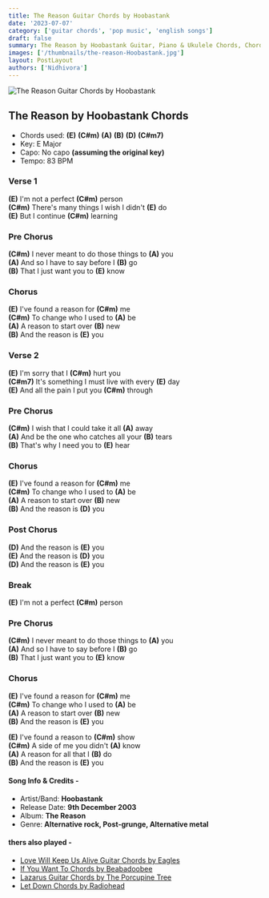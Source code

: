 ```yaml
---
title: The Reason Guitar Chords by Hoobastank
date: '2023-07-07'
category: ['guitar chords', 'pop music', 'english songs']
draft: false
summary: The Reason by Hoobastank Guitar, Piano & Ukulele Chords, Chords used - (E) (C#m) (A) (B) (D) (C#m7)  Key - E Major
images: ['/thumbnails/the-reason-Hoobastank.jpg']
layout: PostLayout
authors: ['Nidhivora']
---
```


![The Reason Guitar Chords by Hoobastank](/thumbnails/the-reason-Hoobastank.jpg)
## The Reason by Hoobastank Chords

- Chords used: **(E)** **(C#m)** **(A)** **(B)** **(D)** **(C#m7)**
- Key: E Major
- Capo: No capo **(assuming the original key)**
- Tempo: 83 BPM

### Verse 1

**(E)** I'm not a perfect **(C#m)** person\
**(C#m)** There's many things I wish I didn't **(E)** do\
**(E)** But I continue **(C#m)** learning

### Pre Chorus

**(C#m)** I never meant to do those things to **(A)** you\
**(A)** And so I have to say before I **(B)** go\
**(B)** That I just want you to **(E)** know

### Chorus

**(E)** I've found a reason for **(C#m)** me\
**(C#m)** To change who I used to **(A)** be\
**(A)** A reason to start over **(B)** new\
**(B)** And the reason is **(E)** you

### Verse 2

**(E)** I'm sorry that I **(C#m)** hurt you\
**(C#m7)** It's something I must live with every **(E)** day\
**(E)** And all the pain I put you **(C#m)** through

### Pre Chorus

**(C#m)** I wish that I could take it all **(A)** away\
**(A)** And be the one who catches all your **(B)** tears\
**(B)** That's why I need you to **(E)** hear

### Chorus

**(E)** I've found a reason for **(C#m)** me\
**(C#m)** To change who I used to **(A)** be\
**(A)** A reason to start over **(B)** new\
**(B)** And the reason is **(D)** you

### Post Chorus

**(D)** And the reason is **(E)** you\
**(E)** And the reason is **(D)** you\
**(D)** And the reason is **(E)** you

### Break

**(E)** I'm not a perfect **(C#m)** person

### Pre Chorus

**(C#m)** I never meant to do those things to **(A)** you\
**(A)** And so I have to say before I **(B)** go\
**(B)** That I just want you to **(E)** know

### Chorus

**(E)** I've found a reason for **(C#m)** me\
**(C#m)** To change who I used to **(A)** be\
**(A)** A reason to start over **(B)** new\
**(B)** And the reason is **(E)** you

**(E)** I've found a reason to **(C#m)** show\
**(C#m)** A side of me you didn't **(A)** know\
**(A)** A reason for all that I **(B)** do\
**(B)** And the reason is **(E)** you

#### Song Info & Credits -

- Artist/Band: **Hoobastank**
- Release Date: **9th December 2003**
- Album: **The Reason**
- Genre: **Alternative rock, Post-grunge, Alternative metal**

#### thers also played -

- [Love Will Keep Us Alive Guitar Chords by Eagles](https://www.chordsco.com/chords/love-will-keep-us-alive-guitar-chords-by-eagles-chordsco)
- [If You Want To Chords by Beabadoobee](https://www.chordsco.com/chords/if-you-want-to-chords-by-beabadoobee)
- [Lazarus Guitar Chords by The Porcupine Tree](https://www.chordsco.com/chords/lazarus-guitar-chords-by-the-porcupine-tree)
- [Let Down Chords by Radiohead](https://www.chordsco.com/chords/let-down-chords-by-radiohead)
